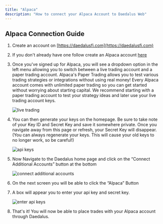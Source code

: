 ```yaml
---
title: "Alpaca"
description: "How to connect your Alpaca Account to Daedalus Web"
---
```


## Alpaca Connection Guide

1. Create an account on [https://daedalusfi.com](https://daedalusfi.com)

2. If you don't already have one follow create an Alpaca account
   [here](https://app.alpaca.markets/signup)

3. Once you've signed up for Alpaca, you will see a dropdown option in the left
   menu allowing you to switch between a live trading account and a paper
   trading account. Alpaca's Paper Trading allows you to test various trading
   strategies or integrations without using real money! Every Alpaca account
   comes with unlimited paper trading so you can get started without worrying
   about starting capital. We recommend starting with a paper trading account to
   test your strategy ideas and later use your live trading account keys.

   ![live trading](/images/live-trading.jpg)

4. You can then generate your keys on the homepage. Be sure to take note of your
   Key ID and Secret Key and save it somewhere private. Once you navigate away
   from this page or refresh, your Secret Key will disappear. (You can always
   regenerate your keys. This will cause your old keys to no longer work, so be
   careful!)

   ![api keys](/images/api-keys.jpg)

5. Now Navigate to the Daedalus home page and click on the “Connect Additional
   Accounts” button at the bottom

   ![connect additional accounts](/images/connect-accounts.jpg)

6. On the next screen you will be able to click the “Alpaca” Button

7. A box will appear you to enter your api key and secret key.

   ![enter api keys](/images/enter-key.jpg)

8. That's it! You will now be able to place trades with your Alpaca account
   through Daedalus.
